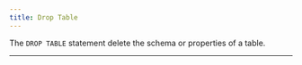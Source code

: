 ```yaml
---
title: Drop Table
---
```


<!-- <head>
  <title>Drop Table</title>
  <meta
    name="description"
    content="Drop Table"
  />
</head> -->

The `DROP TABLE` statement delete the schema or properties of a table.
___